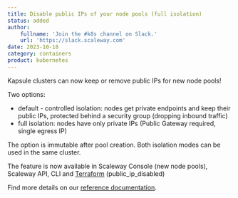 ```yaml
---
title: Disable public IPs of your node pools (full isolation)
status: added
author:
    fullname: 'Join the #k8s channel on Slack.'
    url: 'https://slack.scaleway.com'
date: 2023-10-18
category: containers
product: kubernetes
---
```


Kapsule clusters can now keep or remove public IPs for new node pools!

Two options:
- default - controlled isolation: nodes get private endpoints and keep their public IPs, protected behind a security group (dropping inbound traffic)
- full isolation: nodes have only private IPs (Public Gateway required, single egress IP)

The option is immutable after pool creation. Both isolation modes can be used in the same cluster.

The feature is now available in Scaleway Console (new node pools), Scaleway API, CLI and [Terraform](https://registry.terraform.io/providers/scaleway/scaleway/latest/docs/resources/k8s_pool#public_ip_disabled) (public_ip_disabled)

Find more details on our [reference documentation](https://www.scaleway.com/en/docs/containers/kubernetes/reference-content/secure-cluster-with-private-network/).

